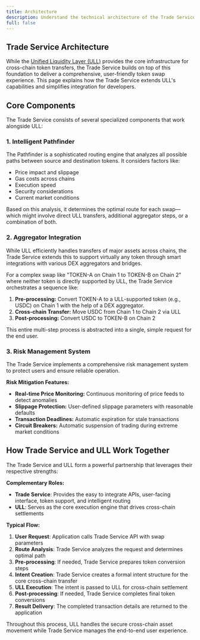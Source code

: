 ```yaml
---
title: Architecture
description: Understand the technical architecture of the Trade Service
full: false
---
```



<AIMarkdownComponent isIndex={false} />

## Trade Service Architecture

While the [Unified Liquidity Layer (ULL)](/docs/okto-layer/ull) provides the core infrastructure for cross-chain token transfers, the Trade Service builds on top of this foundation to deliver a comprehensive, user-friendly token swap experience. This page explains how the Trade Service extends ULL's capabilities and simplifies integration for developers.

<FullscreenImage 
    src="/images/trade-service-architecture.png" 
    alt="Trade Service Architecture" 
    className="w-full md:w-auto max-w-full rounded-lg shadow-md" 
/>

## Core Components

The Trade Service consists of several specialized components that work alongside ULL:

### 1. **Intelligent Pathfinder**

The Pathfinder is a sophisticated routing engine that analyzes all possible paths between source and destination tokens. It considers factors like:

- Price impact and slippage
- Gas costs across chains
- Execution speed
- Security considerations
- Current market conditions

Based on this analysis, it determines the optimal route for each swap—which might involve direct ULL transfers, additional aggregator steps, or a combination of both.

### 2. **Aggregator Integration**

While ULL efficiently handles transfers of major assets across chains, the Trade Service extends this to support virtually any token through smart integrations with various DEX aggregators and bridges.

For a complex swap like "TOKEN-A on Chain 1 to TOKEN-B on Chain 2" where neither token is directly supported by ULL, the Trade Service orchestrates a sequence like:

1. **Pre-processing:** Convert TOKEN-A to a ULL-supported token (e.g., USDC) on Chain 1 with the help of a DEX aggregator.
2. **Cross-chain Transfer:** Move USDC from Chain 1 to Chain 2 via ULL
3. **Post-processing:** Convert USDC to TOKEN-B on Chain 2

This entire multi-step process is abstracted into a single, simple request for the end user.

### 3. **Risk Management System**

The Trade Service implements a comprehensive risk management system to protect users and ensure reliable operation.

**Risk Mitigation Features:**

- **Real-time Price Monitoring:** Continuous monitoring of price feeds to detect anomalies
- **Slippage Protection:** User-defined slippage parameters with reasonable defaults
- **Transaction Deadlines:** Automatic expiration for stale transactions
- **Circuit Breakers:** Automatic suspension of trading during extreme market conditions

## How Trade Service and ULL Work Together

The Trade Service and ULL form a powerful partnership that leverages their respective strengths:

**Complementary Roles:**

- **Trade Service**: Provides the easy to integrate APIs, user-facing interface, token support, and intelligent routing
- **ULL**: Serves as the core execution engine that drives cross-chain settlements

**Typical Flow:**

<FullscreenImage 
    src="/images/trade-service-flow.png" 
    alt="Trade Service Flow" 
    className="w-full md:w-auto max-w-full rounded-lg shadow-md" 
/>

1. **User Request**: Application calls Trade Service API with swap parameters
2. **Route Analysis**: Trade Service analyzes the request and determines optimal path
3. **Pre-processing**: If needed, Trade Service prepares token conversion steps
4. **Intent Creation**: Trade Service creates a formal intent structure for the core cross-chain transfer
5. **ULL Execution**: The intent is passed to ULL for cross-chain settlement
6. **Post-processing**: If needed, Trade Service completes final token conversions
7. **Result Delivery**: The completed transaction details are returned to the application

Throughout this process, ULL handles the secure cross-chain asset movement while Trade Service manages the end-to-end user experience.
